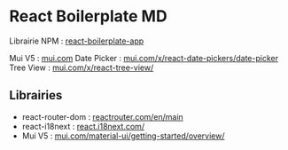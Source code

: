 # React Boilerplate MD

Librairie NPM : <a href="https://www.npmjs.com/package/@vagabond-inc/react-boilerplate-md" target="_black">react-boilerplate-app</a>

Mui V5 : <a href="https://mui.com" target="_black">mui.com</a>
Date Picker : <a href="https://mui.com/x/react-date-pickers/date-picker/" target="_black">mui.com/x/react-date-pickers/date-picker</a>
Tree View : <a href="https://mui.com/x/react-tree-view/" target="_black">mui.com/x/react-tree-view/</a>

## Librairies

- react-router-dom : <a href="https://reactrouter.com/en/main" target="_black">reactrouter.com/en/main</a>
- react-i18next : <a href="https://react.i18next.com/" target="_black">react.i18next.com/</a>
- Mui V5 : <a href="https://mui.com/material-ui/getting-started/overview/" target="_black">mui.com/material-ui/getting-started/overview/</a>
